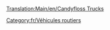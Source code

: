 [[Translation:Main/en/Candyfloss Trucks]]
{{fr/Vehicule routier|nom      = Camion de barbe à papa MightyMover
  |img      = CandyflossTruck.png
  |prix     = 4 797£ (9 594$)
  |vitesse  = 48 km/h (30 mph)
  |annualite= 421£ (842$)
  |design   = 1935
  |vie      = 15
  |capacite = 17 tonnes de [[Main/fr/Barbe à papa|barbe à papa]]
}}
{{fr/Vehicule routier|nom      = Camion de barbe à papa Powernaught
  |img      = CandyflossTruck.png
  |prix     = 6 027£ (12 054$)
  |vitesse  = 88 km/h (55 mph)
  |annualite= 787£ (1 574$)
  |design   = 1976
  |vie      = 15
  |capacite = 19 tonnes de [[Main/fr/Barbe à papa|barbe à papa]]
}}
{{fr/Vehicule routier|nom      = Camion de barbe à papa Wizzowow
  |img      = CandyflossTruck.png
  |prix     = 6 437£ (12 874$)
  |vitesse  = 112 km/h (70 mph)
  |annualite= 1 125£ (2 250$)
  |design   = 2013
  |vie      = 15
  |capacite = 22 tonnes de [[Main/fr/Barbe à papa|barbe à papa]]
}}
[[Category:fr/Véhicules routiers]]